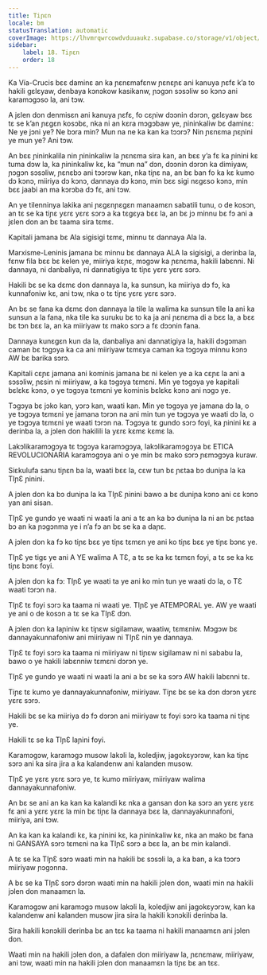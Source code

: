 ```yaml
---
title: Tiɲɛn
locale: bm
statusTranslation: automatic
coverImage: https://lhvmrqwrcowdvduuaukz.supabase.co/storage/v1/object/public/strapi-uploads/small_cover-educacion-fundamental.webp-2d51a7828a2b1309555be27f7e2a61a0.webp
sidebar:
    label: 18. Tiɲɛn
    order: 18
---
```

Ka Vía-Crucis bɛɛ daminɛ an ka ɲɛnɛmafɛnw ɲɛnɛɲɛ ani kanuya ɲɛfɛ k’a to hakili gɛlɛyaw, denbaya kɔnɔkow kasikanw, ɲɔgɔn sɔsɔliw so kɔnɔ ani karamɔgɔso la, ani tɔw.

A jɛlen don denmisɛn ani kanuya ɲɛfɛ, fo cɛɲiw dɔɔnin dɔrɔn, gɛlɛyaw bɛɛ tɛ se k’an ɲɛgɛn kosɔbɛ, nka ni an kɛra mɔgɔbaw ye, ɲininkaliw bɛ daminɛ: Ne ye jɔni ye? Ne bɔra min? Mun na ne ka kan ka tɔɔrɔ? Nin ɲɛnɛma ɲɛɲini ye mun ye? Ani tɔw.

An bɛɛ ɲininkalila nin ɲininkaliw la ɲɛnɛma sira kan, an bɛɛ y’a fɛ ka ɲinini kɛ tuma dɔw la, ka ɲininkaliw kɛ, ka “mun na” dɔn, dɔɔnin dɔrɔn ka dimiyaw, ɲɔgɔn sɔsɔliw, ɲɛnɛbɔ ani tɔɔrɔw kan, nka tiɲɛ na, an bɛ ban fo ka kɛ kumo dɔ kɔnɔ, miiriya dɔ kɔnɔ, dannaya dɔ kɔnɔ, min bɛɛ sigi nɛgɛso kɔnɔ, min bɛɛ jaabi an ma kɔrɔba dɔ fɛ, ani tɔw.

An ye tilenninya lakika ani ɲɛgɛnɲɛgɛn manaamɛn sabatili tunu, o de kosɔn, an tɛ se ka tiɲɛ yɛrɛ yɛrɛ sɔrɔ a ka tɛgɛya bɛɛ la, an bɛ jɔ minnu bɛ fɔ ani a jɛlen don an bɛ taama sira tɛmɛ.

Kapitali jamana bɛ Ala sigisigi tɛmɛ, minnu tɛ dannaya Ala la.

Marxisme-Leninis jamana bɛ minnu bɛ dannaya ALA la sigisigi, a derinba la, fɛnw fila bɛɛ bɛ kelen ye, miiriya kɛɲɛ, mɔgɔw ka ɲɛnɛma, hakili labɛnni. Ni dannaya, ni danbaliya, ni dannatigiya tɛ tiɲɛ yɛrɛ yɛrɛ sɔrɔ.

Hakili bɛ se ka dɛmɛ don dannaya la, ka sunsun, ka miiriya dɔ fɔ, ka kunnafoniw kɛ, ani tɔw, nka o tɛ tiɲɛ yɛrɛ yɛrɛ sɔrɔ.

An bɛ se fana ka dɛmɛ don dannaya la tile la walima ka sunsun tile la ani ka sunsun a la fana, nka tile ka suruku bɛ to ka ja ani ɲɛnɛma di a bɛɛ la, a bɛɛ bɛ tɔn bɛɛ la, an ka miiriyaw tɛ mako sɔrɔ a fɛ dɔɔnin fana.

Dannaya kunɛgɛn kun da la, danbaliya ani dannatigiya la, hakili dɔgɔman caman bɛ tɔgɔya ka ca ani miiriyaw tɛmɛya caman ka tɔgɔya minnu kɔnɔ AW bɛ barika sɔrɔ.

Kapitali cɛɲɛ jamana ani kominis jamana bɛ ni kelen ye a ka cɛɲɛ la ani a sɔsɔliw, ɲɛsin ni miiriyaw, a ka tɔgɔya tɛmɛni. Min ye tɔgɔya ye kapitali bɛlɛkɛ kɔnɔ, o ye tɔgɔya tɛmɛni ye kominis bɛlɛkɛ kɔnɔ ani nɔgɔ ye.

Tɔgɔya bɛ jɔko kan, yɔrɔ kan, waati kan. Min ye tɔgɔya ye jamana dɔ la, o ye tɔgɔya tɛmɛni ye jamana tɔrɔn na ani min tun ye tɔgɔya ye waati dɔ la, o ye tɔgɔya tɛmɛni ye waati tɔrɔn na. Tɔgɔya tɛ gundo sɔrɔ foyi, ka ɲinini kɛ a derinba la, a jɔlen don hakilili la yɛrɛ kɛmɛ kɛmɛ la.

Lakɔlikaramɔgɔya tɛ tɔgɔya karamɔgɔya, lakɔlikaramɔgɔya bɛ ETICA REVOLUCIONARIA karamɔgɔya ani o ye min bɛ mako sɔrɔ ɲɛmɔgɔya kuraw.

Siɛkulufa sanu tiɲɛn ba la, waati bɛɛ la, cɛw tun bɛ ɲɛtaa bɔ duniɲa la ka TIɲƐ ɲinini.

A jɔlen don ka bɔ duniɲa la ka TIɲƐ ɲinini bawo a bɛ duniɲa kɔnɔ ani cɛ kɔnɔ yan ani sisan.

TIɲƐ ye gundo ye waati ni waati la ani a tɛ an ka bɔ duniɲa la ni an bɛ ɲɛtaa bɔ an ka ɲɔgɔnma ye i n’a fɔ an bɛ se ka a daɲɛ.

A jɔlen don ka fɔ ko tiɲɛ bɛɛ ye tiɲɛ tɛmɛn ye ani ko tiɲɛ bɛɛ ye tiɲɛ bɔnɛ ye.

TIɲƐ ye tigɛ ye ani A YE walima A TƐ, a tɛ se ka kɛ tɛmɛn foyi, a tɛ se ka kɛ tiɲɛ bɔnɛ foyi.

A jɔlen don ka fɔ: TIɲƐ ye waati ta ye ani ko min tun ye waati dɔ la, o TƐ waati tɔrɔn na.

TIɲƐ tɛ foyi sɔrɔ ka taama ni waati ye. TIɲƐ ye ATEMPORAL ye. AW ye waati ye ani o de kosɔn a tɛ se ka TIɲƐ dɔn.

A jɔlen don ka laɲiniw kɛ tiɲɛw sigilamaw, waatiw, tɛmɛniw. Mɔgɔw bɛ dannayakunnafoniw ani miiriyaw ni TIɲƐ nin ye dannaya.

TIɲƐ tɛ foyi sɔrɔ ka taama ni miiriyaw ni tiɲɛw sigilamaw ni ni sababu la, bawo o ye hakili labɛnniw tɛmɛni dɔrɔn ye.

TIɲƐ ye gundo ye waati ni waati la ani a bɛ se ka sɔrɔ AW hakili labɛnni tɛ.

Tiɲɛ tɛ kumo ye dannayakunnafoniw, miiriyaw. Tiɲɛ bɛ se ka dɔn dɔrɔn yɛrɛ yɛrɛ sɔrɔ.

Hakili bɛ se ka miiriya dɔ fɔ dɔrɔn ani miiriyaw tɛ foyi sɔrɔ ka taama ni tiɲɛ ye.

Hakili tɛ se ka TIɲƐ laɲini foyi.

Karamɔgɔw, karamɔgɔ musow lakɔli la, koledjiw, jagokɛyɔrɔw, kan ka tiɲɛ sɔrɔ ani ka sira jira a ka kalandenw ani kalanden musow.

TIɲƐ ye yɛrɛ yɛrɛ sɔrɔ ye, tɛ kumo miiriyaw, miiriyaw walima dannayakunnafoniw.

An bɛ se ani an ka kan ka kalandi kɛ nka a gansan don ka sɔrɔ an yɛrɛ yɛrɛ fɛ ani a yɛrɛ yɛrɛ la min bɛ tiɲɛ la dannaya bɛɛ la, dannayakunnafoni, miiriya, ani tɔw.

An ka kan ka kalandi kɛ, ka ɲinini kɛ, ka ɲininkaliw kɛ, nka an mako bɛ fana ni GANSAYA sɔrɔ tɛmɛni na ka TIɲƐ sɔrɔ a bɛɛ la, an bɛ min kalandi.

A tɛ se ka TIɲƐ sɔrɔ waati min na hakili bɛ sɔsɔli la, a ka ban, a ka tɔɔrɔ miiriyaw ɲɔgɔnna.

A bɛ se ka TIɲƐ sɔrɔ dɔrɔn waati min na hakili jɔlen don, waati min na hakili jɔlen don manaamɛn la.

Karamɔgɔw ani karamɔgɔ musow lakɔli la, koledjiw ani jagokɛyɔrɔw, kan ka kalandenw ani kalanden musow jira sira la hakili kɔnɔkili derinba la.

Sira hakili kɔnɔkili derinba bɛ an tɛɛ ka taama ni hakili manaamɛn ani jɔlen don.

Waati min na hakili jɔlen don, a dafalen don miiriyaw la, ɲɛnɛmaw, miiriyaw, ani tɔw, waati min na hakili jɔlen don manaamɛn la tiɲɛ bɛ an tɛɛ.

